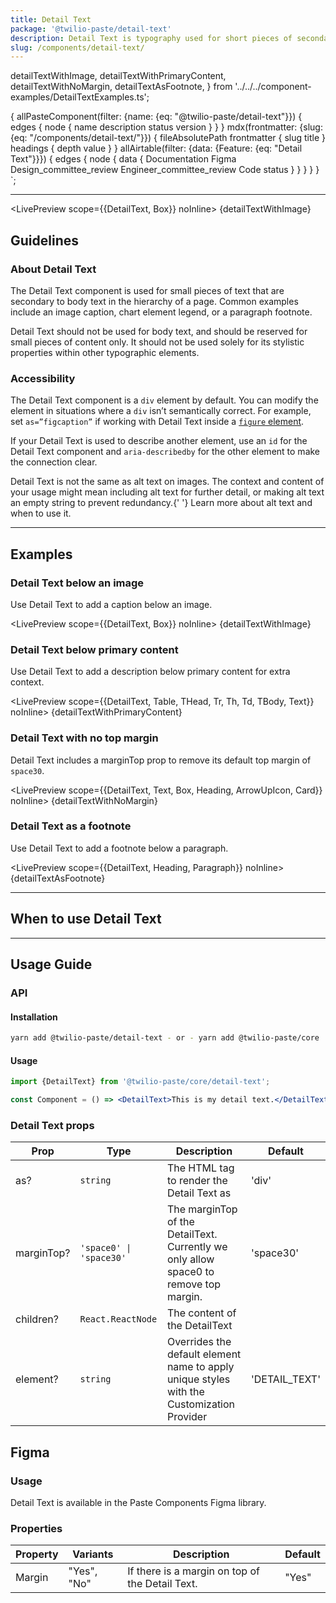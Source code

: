 ```yaml
---
title: Detail Text
package: '@twilio-paste/detail-text'
description: Detail Text is typography used for short pieces of secondary text content.
slug: /components/detail-text/
---
```



  detailTextWithImage,
  detailTextWithPrimaryContent,
  detailTextWithNoMargin,
  detailTextAsFootnote,
} from '../../../component-examples/DetailTextExamples.ts';

  {
    allPasteComponent(filter: {name: {eq: "@twilio-paste/detail-text"}}) {
      edges {
        node {
          name
          description
          status
          version
        }
      }
    }
    mdx(frontmatter: {slug: {eq: "/components/detail-text/"}}) {
      fileAbsolutePath
      frontmatter {
        slug
        title
      }
      headings {
        depth
        value
      }
    }
    allAirtable(filter: {data: {Feature: {eq: "Detail Text"}}}) {
      edges {
        node {
          data {
            Documentation
            Figma
            Design_committee_review
            Engineer_committee_review
            Code
            status
          }
        }
      }
    }
  }
`;

<NormalizedComponentHeader
  categoryRoute={SidebarCategoryRoutes.COMPONENTS}
  githubUrl="https://github.com/twilio-labs/paste/tree/main/packages/paste-core/components/detail-text"
  storybookUrl="/?path=/story/components-detail-text"
  data={props.data}
/>

---

<contentwrapper>

<PageAside data={props.data.mdx} />

<content>

<LivePreview scope={{DetailText, Box}} noInline>
  {detailTextWithImage}
</LivePreview>

## Guidelines

### About Detail Text

The Detail Text component is used for small pieces of text that are secondary to body text in the hierarchy of a page. Common examples include an image caption, chart element legend, or a paragraph footnote.

Detail Text should not be used for body text, and should be reserved for small pieces of content only. It should not be used solely for its stylistic properties within other typographic elements.

### Accessibility

The Detail Text component is a `div` element by default. You can modify the element in situations where a `div` isn’t semantically correct. For example, set `as=”figcaption”` if working with Detail Text inside a [`figure` element](https://developer.mozilla.org/en-US/docs/Web/HTML/Element/figure).

If your Detail Text is used to describe another element, use an `id` for the Detail Text component and `aria-describedby` for the other element to make the connection clear.

<Callout variant="neutral">
  <CalloutText>
    Detail Text is not the same as alt text on images. The context and content of your usage might mean including alt
    text for further detail, or making alt text an empty string to prevent redundancy.{' '}
    <Anchor href="https://www.w3.org/WAI/tutorials/images/decision-tree/" showExternal>
      Learn more about alt text and when to use it.
    </Anchor>
  </CalloutText>
</Callout>

<Box paddingBottom="space70" />

---

## Examples

### Detail Text below an image

Use Detail Text to add a caption below an image.

<LivePreview scope={{DetailText, Box}} noInline>
  {detailTextWithImage}
</LivePreview>

### Detail Text below primary content

Use Detail Text to add a description below primary content for extra context.

<LivePreview scope={{DetailText, Table, THead, Tr, Th, Td, TBody, Text}} noInline>
  {detailTextWithPrimaryContent}
</LivePreview>

### Detail Text with no top margin

Detail Text includes a marginTop prop to remove its default top margin of `space30`.

<LivePreview scope={{DetailText, Text, Box, Heading, ArrowUpIcon, Card}} noInline>
  {detailTextWithNoMargin}
</LivePreview>

### Detail Text as a footnote

Use Detail Text to add a footnote below a paragraph.

<LivePreview scope={{DetailText, Heading, Paragraph}} noInline>
  {detailTextAsFootnote}
</LivePreview>

---

## When to use Detail Text

<DoDont>
  <Do
    title="Do"
    body="Use Detail Text for small pieces of text that are not the main content of the UI, like graph legends and image captions"
  />
  <Dont title="Don't" body="Don’t use Detail Text for body content. Consider using Paragraph instead." />
</DoDont>

<DoDont>
  <Do title="Do" body="Use Detail Text semantically" />
  <Dont
    title="Don't"
    body="Don’t use Detail Text for stylistic purposes within other typography. Consider using the Text primitive instead."
  />
</DoDont>

---

## Usage Guide

### API

#### Installation

```bash
yarn add @twilio-paste/detail-text - or - yarn add @twilio-paste/core
```

#### Usage

```jsx
import {DetailText} from '@twilio-paste/core/detail-text';

const Component = () => <DetailText>This is my detail text.</DetailText>;
```

### Detail Text props

| Prop       | Type                    | Description                                                                               | Default       |
| ---------- | ----------------------- | ----------------------------------------------------------------------------------------- | ------------- |
| as?        | `string`                | The HTML tag to render the Detail Text as                                                 | 'div'         |
| marginTop? | `'space0' \| 'space30'` | The marginTop of the DetailText. Currently we only allow space0 to remove top margin.     | 'space30'     |
| children?  | `React.ReactNode`       | The content of the DetailText                                                             |               |
| element?   | `string`                | Overrides the default element name to apply unique styles with the Customization Provider | 'DETAIL_TEXT' |

## Figma

### Usage

Detail Text is available in the Paste Components Figma library.

### Properties

| Property | Variants    | Description                                     | Default |
| -------- | ----------- | ----------------------------------------------- | ------- |
| Margin   | "Yes", "No" | If there is a margin on top of the Detail Text. | "Yes"   |

<ChangelogRevealer>
  <Changelog />
</ChangelogRevealer>

</content>

</contentwrapper>
